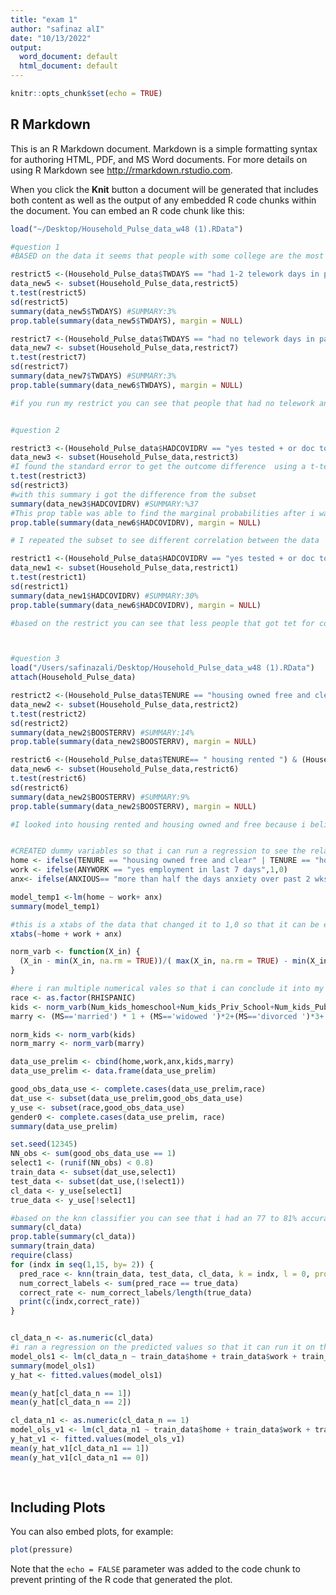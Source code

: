 ```yaml
---
title: "exam 1"
author: "safinaz alI"
date: "10/13/2022"
output:
  word_document: default
  html_document: default
---
```


```r
knitr::opts_chunk$set(echo = TRUE)
```

## R Markdown

This is an R Markdown document. Markdown is a simple formatting syntax for authoring HTML, PDF, and MS Word documents. For more details on using R Markdown see <http://rmarkdown.rstudio.com>.

When you click the **Knit** button a document will be generated that includes both content as well as the output of any embedded R code chunks within the document. You can embed an R code chunk like this:

```r
load("~/Desktop/Household_Pulse_data_w48 (1).RData")

#question 1 
#BASED on the data it seems that people with some college are the most that have had no telework in th past work. However the higher degree the more likely they are to work remotely. So im going to compare the people taht do not work remotely at all in some college to an adv deg person that works 1-2 days.

restrict5 <-(Household_Pulse_data$TWDAYS == "had 1-2 telework days in past week") & (Household_Pulse_data$EEDUC == "adv deg") & (Household_Pulse_data$RECVDVACC == "yes got vaxx")
data_new5 <- subset(Household_Pulse_data,restrict5) 
t.test(restrict5)
sd(restrict5)
summary(data_new5$TWDAYS) #SUMMARY:3%
prop.table(summary(data_new5$TWDAYS), margin = NULL)

restrict7 <-(Household_Pulse_data$TWDAYS == "had no telework days in past week") & (Household_Pulse_data$EEDUC == "some coll") & (Household_Pulse_data$RECVDVACC =="no did not get vaxx")
data_new7 <- subset(Household_Pulse_data,restrict7) 
t.test(restrict7)
sd(restrict7)
summary(data_new7$TWDAYS) #SUMMARY:3%
prop.table(summary(data_new6$TWDAYS), margin = NULL)

#if you run my restrict you can see that people that had no telework and had some college had less then 0.05 making it significant since it it has 95% confidence interval.When i added vaccine status i realize being vaccinated or not did not play a factor into you working remote or not in which my original hypothesis was taht you were more likely to not be vaccinated if yo uwork mostly online. 


#question 2 

restrict3 <-(Household_Pulse_data$HADCOVIDRV == "yes tested + or doc told had Covid") & (Household_Pulse_data$RECVDVACC == "yes got vaxx") | (Household_Pulse_data$LONGCOVID == " had symptoms 3mo or more Long Covid") 
data_new3 <- subset(Household_Pulse_data,restrict3)
#I found the standard error to get the outcome difference  using a t-test to get the confidence interval to prove the difference is actually there. I used the standard deviation and sample size from the restriction to run it
t.test(restrict3)
sd(restrict3)
#with this summary i got the difference from the subset 
summary(data_new3$HADCOVIDRV) #SUMMARY:%37
#This prop table was able to find the marginal probabilities after i was able to add the cross table for the data to see the probabilities of vaccine status irrespective of the outcome their employment
prop.table(summary(data_new6$HADCOVIDRV), margin = NULL)

# I repeated the subset to see different correlation between the data 

restrict1 <-(Household_Pulse_data$HADCOVIDRV == "yes tested + or doc told had Covid ") & (Household_Pulse_data$RECVDVACC == "no did not get vaxx") | (Household_Pulse_data$LONGCOVID == "no")  
data_new1 <- subset(Household_Pulse_data,restrict1) 
t.test(restrict1)
sd(restrict1)
summary(data_new1$HADCOVIDRV) #SUMMARY:30%
prop.table(summary(data_new6$HADCOVIDRV), margin = NULL)

#based on the restrict you can see that less people that got tet for covid that did not get the vaccine vs people that did get the vaccine.so my orginal hypothesis of people getting vaccine and being less likely to get covid is wrong since there is a 6% higher chance for them to get vs the people taht did not get the vaccine.  based on 



#question 3
load("/Users/safinazali/Desktop/Household_Pulse_data_w48 (1).RData")
attach(Household_Pulse_data)

restrict2 <-(Household_Pulse_data$TENURE == "housing owned free and clear") & (Household_Pulse_data$ANYWORK == "no employment in last 7 days") & (Household_Pulse_data$ANXIOUS == "several days anxiety over past 2 wks") | (Household_Pulse_data$ANXIOUS == "more than half the days anxiety over past 2 wks") 
data_new2 <- subset(Household_Pulse_data,restrict2) 
t.test(restrict2)
sd(restrict2)
summary(data_new2$BOOSTERRV) #SUMMARY:14%
prop.table(summary(data_new2$BOOSTERRV), margin = NULL)

restrict6 <-(Household_Pulse_data$TENURE== " housing rented ") & (Household_Pulse_data$ANYWORK == "yes employment in last 7 days") & (Household_Pulse_data$ANXIOUS == "several days anxiety over past 2 wks") | (Household_Pulse_data$ANXIOUS == "more than half the days anxiety over past 2 wks") 
data_new6 <- subset(Household_Pulse_data,restrict6) 
t.test(restrict6)
sd(restrict6)
summary(data_new2$BOOSTERRV) #SUMMARY:9%
prop.table(summary(data_new2$BOOSTERRV), margin = NULL)

#I looked into housing rented and housing owned and free because i believe that if you owned your house and didnt have no bills and you dont work you will have less anxiety however base don the restrict i ran you can see that 13% of people are in that situation while people that are renting their homes and working are less stressed i guess you can say with 9%. its a small difference but it is suprsing taht people with prepaid homes are more stressed then people with jobs and a housing payment 


#CREATED dummy variables so that i can run a regression to see the relationship between teh dataset 
home <- ifelse(TENURE == "housing owned free and clear" | TENURE == "housing rented",1,0)
work <- ifelse(ANYWORK == "yes employment in last 7 days",1,0)
anx<- ifelse(ANXIOUS== "more than half the days anxiety over past 2 wks" | ANXIOUS== "several days anxiety over past 2 wks",1,0)

model_temp1 <-lm(home ~ work+ anx)
summary(model_temp1)

#this is a xtabs of the data that changed it to 1,0 so that it can be easier to classify for the knn 
xtabs(~home + work + anx)

norm_varb <- function(X_in) {
  (X_in - min(X_in, na.rm = TRUE))/( max(X_in, na.rm = TRUE) - min(X_in, na.rm = TRUE) )
}

#here i ran multiple numerical vales so that i can conclude it into my knn classifier because the more data i run the more accurate it will be so i saw that using race as a factor. the kids variable since its the onnly numeric data given plus the marital status to get enough combination to generate for the amount of observation in the data base 
race <- as.factor(RHISPANIC)
kids <- norm_varb(Num_kids_homeschool+Num_kids_Priv_School+Num_kids_Pub_School)
marry <- (MS=='married') * 1 + (MS=='widowed ')*2+(MS=='divorced ')*3+(MS=='separated')*4+(MS=='never')*5     

norm_kids <- norm_varb(kids)
norm_marry <- norm_varb(marry)

data_use_prelim <- cbind(home,work,anx,kids,marry)
data_use_prelim <- data.frame(data_use_prelim)

good_obs_data_use <- complete.cases(data_use_prelim,race)
dat_use <- subset(data_use_prelim,good_obs_data_use)
y_use <- subset(race,good_obs_data_use)
gender0 <- complete.cases(data_use_prelim, race)
summary(data_use_prelim)

set.seed(12345)
NN_obs <- sum(good_obs_data_use == 1)
select1 <- (runif(NN_obs) < 0.8)
train_data <- subset(dat_use,select1)
test_data <- subset(dat_use,(!select1))
cl_data <- y_use[select1]
true_data <- y_use[!select1]

#based on the knn classifier you can see that i had an 77 to 81% accuracy with the predicted values 
summary(cl_data)
prop.table(summary(cl_data))
summary(train_data)
require(class)
for (indx in seq(1,15, by= 2)) {
  pred_race <- knn(train_data, test_data, cl_data, k = indx, l = 0, prob = FALSE, use.all = TRUE)
  num_correct_labels <- sum(pred_race == true_data)
  correct_rate <- num_correct_labels/length(true_data)
  print(c(indx,correct_rate))
}


cl_data_n <- as.numeric(cl_data)
#i ran a regression on the predicted values so that it can run it on the orginal database i had with the regression just looking at home work and anxious variable. 
model_ols1 <- lm(cl_data_n ~ train_data$home + train_data$work + train_data$anx)
summary(model_ols1)
y_hat <- fitted.values(model_ols1)

mean(y_hat[cl_data_n == 1])
mean(y_hat[cl_data_n == 2])

cl_data_n1 <- as.numeric(cl_data_n == 1)
model_ols_v1 <- lm(cl_data_n1 ~ train_data$home + train_data$work + train_data$anx)
y_hat_v1 <- fitted.values(model_ols_v1)
mean(y_hat_v1[cl_data_n1 == 1])
mean(y_hat_v1[cl_data_n1 == 0])                    
                    
                    
```

## Including Plots

You can also embed plots, for example:

```r
plot(pressure)
```

Note that the `echo = FALSE` parameter was added to the code chunk to prevent printing of the R code that generated the plot.
